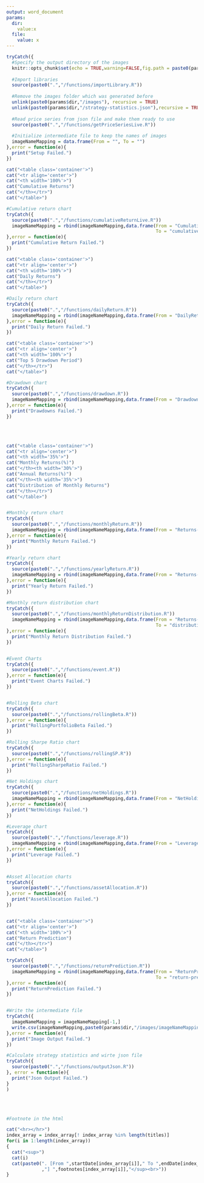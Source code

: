 ```yaml
---
output: word_document
params:
  dir:
    value:x
  file:
    value: x
---
```


```r
tryCatch({
  #Specify the output directory of the images
  knitr::opts_chunk$set(echo = TRUE,warning=FALSE,fig.path = paste0(params$dir,"/images/"))
  
  #Import libraries
  source(paste0(".","/functions/importLibrary.R"))
  
  #Remove the images folder which was generated before
  unlink(paste0(params$dir,"/images"), recursive = TRUE)
  unlink(paste0(params$dir,"/strategy-statistics.json"),recursive = TRUE)
  
  #Read price series from json file and make them ready to use
  source(paste0(".","/functions/getPriceSeriesLive.R"))
  
  #Initialize intermediate file to keep the names of images
  imageNameMapping = data.frame(From = "", To = "")
},error = function(e){
  print("Setup Failed.")
})


```

<style>
  .col1 {
    columns: 1 1200;         /* number of columns and width in pixels*/
    -webkit-columns: 1 1200; /* chrome, safari */
    -moz-columns: 1 1200;    /* firefox */
  }
  .col1 table{
    width: 900px;
    font-size: 150%;
    font-family: "Open Sans Condensed";
  }
  .col3 {
    columns: 3 1200px;
    -webkit-columns: 3 1200px;
    -moz-columns: 3 1200px;
  }
  .col3 img{
    width: 300px;
    height: auto;
  }
  .col3 table{
    width: 900px;
    font-family: "Open Sans Condensed";
  }
  .col2 {
    columns: 3 1200px;
    -webkit-columns: 3 1200px;
    -moz-columns: 3 1200px;
    margin-left: 7%;
  }
  .col2 img{
    width: 400px;
    height: auto;
  }
  .col2 table{
    width: 900px;
  }
  	
  .dygraph-legend {
    background: transparent !important;
    left: 600px !important;
    top: 160px !important;
  }
  
  a:link {
     color:black;
  }
  
  sup {
     font-family: "Open Sans Condensed";
  }
  
<!--   table, th, td { -->
<!--     border: 1px solid black; -->
<!--     border-collapse: collapse; -->
<!-- } -->

</style>  

<div class="col1">
```r
cat("<table class='container'>")
cat("<tr align='center'>")
cat("<th width='100%'>")
cat("Cumulative Returns")
cat("</th></tr>")
cat("</table>")
```
</div>

<div class="col1">
```r
#Cumulative return chart
tryCatch({
  source(paste0(".","/functions/cumulativeReturnLive.R"))
  imageNameMapping = rbind(imageNameMapping,data.frame(From = "CumulativeReturn-1.png", 
                                                       To = "cumulative-return.png"))
},error = function(e){
  print("Cumulative Return Failed.")
})

```
</div>

<div class="col1">
```r
cat("<table class='container'>")
cat("<tr align='center'>")
cat("<th width='100%'>")
cat("Daily Returns")
cat("</th></tr>")
cat("</table>")
```
</div>

<div class="col1">
```r
#Daily return chart
tryCatch({
  source(paste0(".","/functions/dailyReturn.R"))
  imageNameMapping = rbind(imageNameMapping,data.frame(From = "DailyReturns-1.png", To = "daily-returns.png"))
},error = function(e){
  print("Daily Return Failed.")
})

```
</div>

<div class="col1">
```r
cat("<table class='container'>")
cat("<tr align='center'>")
cat("<th width='100%'>")
cat("Top 5 Drawdown Period")
cat("</th></tr>")
cat("</table>")
```
</div>

<div class="col1">
```r
#Drawdown chart
tryCatch({
  source(paste0(".","/functions/drawdown.R"))
  imageNameMapping = rbind(imageNameMapping,data.frame(From = "Drawdowns-1.png", To = "drawdowns.png"))
},error = function(e){
  print("Drawdowns Failed.")
})

```
</div>
<br></br>
<div class="col3">
```r
cat("<table class='container'>")
cat("<tr align='center'>")
cat("<th width='35%'>")
cat("Monthly Returns(%)")
cat("</th><th width='30%'>")
cat("Annual Returns(%)")
cat("</th><th width='35%'>")
cat("Distribution of Monthly Returns")
cat("</th></tr>")
cat("</table>")
```
</div>

<div class="col3">
```r
#Monthly return chart
tryCatch({
  source(paste0(".","/functions/monthlyReturn.R"))
  imageNameMapping = rbind(imageNameMapping,data.frame(From = "Returns-1.png", To = "monthly-returns.png"))
},error = function(e){
  print("Monthly Return Failed.")
})

#Yearly return chart
tryCatch({
  source(paste0(".","/functions/yearlyReturn.R"))
  imageNameMapping = rbind(imageNameMapping,data.frame(From = "Returns-2.png", To = "annual-returns.png"))
},error = function(e){
  print("Yearly Return Failed.")
})

#Monthly return distribution chart
tryCatch({
  source(paste0(".","/functions/monthlyReturnDistribution.R"))
  imageNameMapping = rbind(imageNameMapping,data.frame(From = "Returns-3.png", 
                                                       To = "distribution-of-monthly-returns.png"))
},error = function(e){
  print("Monthly Return Distribution Failed.")
})


```
</div>

<div class="col3">
```r
#Event Charts
tryCatch({
  source(paste0(".","/functions/event.R"))
},error = function(e){
  print("Event Charts Failed.")
})


```
</div>


<div class="col1">
```r
#Rolling Beta chart
tryCatch({
  source(paste0(".","/functions/rollingBeta.R"))
},error = function(e){
  print("RollingPortfolioBeta Failed.")
})


```
</div>


<div class="col1">
```r
#Rolling Sharpe Ratio chart
tryCatch({
  source(paste0(".","/functions/rollingSP.R"))
},error = function(e){
  print("RollingSharpeRatio Failed.")
})


```
</div>


<div class="col1">
```r
#Net Holdings chart
tryCatch({
  source(paste0(".","/functions/netHoldings.R"))
  imageNameMapping = rbind(imageNameMapping,data.frame(From = "NetHoldings-1.png", To = "net-holdings.png"))
},error = function(e){
  print("NetHoldings Failed.")
})


```
</div>


<div class="col1">
```r
#Leverage chart
tryCatch({
  source(paste0(".","/functions/leverage.R"))
  imageNameMapping = rbind(imageNameMapping,data.frame(From = "Leverage-1.png", To = "leverage.png"))
},error = function(e){
  print("Leverage Failed.")
})


```
</div>

<div class="col3">
```r
#Asset Allocation charts
tryCatch({
  source(paste0(".","/functions/assetAllocation.R"))
},error = function(e){
  print("AssetAllocation Failed.")
})


```
</div>


<div class="col1">
```r
cat("<table class='container'>")
cat("<tr align='center'>")
cat("<th width='100%'>")
cat("Return Prediction")
cat("</th></tr>")
cat("</table>")
```
</div>

<div class="col1">
```r
tryCatch({
  source(paste0(".","/functions/returnPrediction.R"))
  imageNameMapping = rbind(imageNameMapping,data.frame(From = "ReturnPrediction-1.png", 
                                                       To = "return-prediction.png"))
},error = function(e){
  print("ReturnPrediction Failed.")
})



```
</div>

```r
#Write the intermediate file
tryCatch({
  imageNameMapping = imageNameMapping[-1,]
  write.csv(imageNameMapping,paste0(params$dir,"/images/imageNameMapping.csv"))
},error = function(e){
  print("Image Output Failed.")
})


```

```r
#Calculate strategy statistics and wirte json file
tryCatch({
  source(paste0(".","/functions/outputJson.R"))
}, error = function(e){
  print("Json Output Failed.")
}
)

```

<br></br>
<div class="col1">
```r
#Footnote in the html

cat("<hr></hr>")
index_array = index_array[! index_array %in% length(titles)]
for(i in 1:length(index_array))
{
  cat("<sup>")
  cat(i)
  cat(paste0(". [From ",startDate[index_array[i]]," To ",endDate[index_array[i]]
             ,"] ",footnotes[index_array[i]],"</sup><br>"))
}
```
</div>



